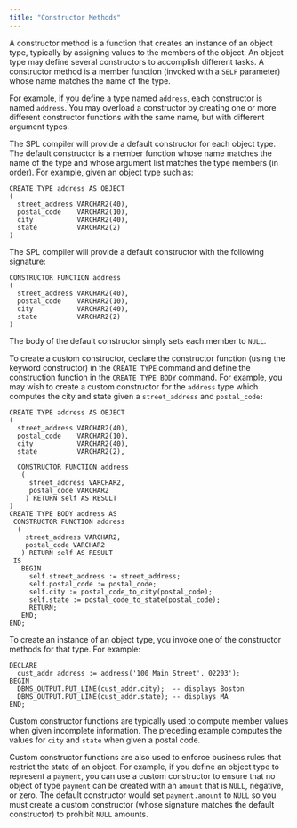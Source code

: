 ```yaml
---
title: "Constructor Methods"
---
```


A constructor method is a function that creates an instance of an object type, typically by assigning values to the members of the object. An object type may define several constructors to accomplish different tasks. A constructor method is a member function (invoked with a `SELF` parameter) whose name matches the name of the type.

For example, if you define a type named `address`, each constructor is named `address`. You may overload a constructor by creating one or more different constructor functions with the same name, but with different argument types.

The SPL compiler will provide a default constructor for each object type. The default constructor is a member function whose name matches the name of the type and whose argument list matches the type members (in order). For example, given an object type such as:

``` text
CREATE TYPE address AS OBJECT
(
  street_address VARCHAR2(40),
  postal_code    VARCHAR2(10),
  city           VARCHAR2(40),
  state          VARCHAR2(2)
)
```

The SPL compiler will provide a default constructor with the following signature:

``` text
CONSTRUCTOR FUNCTION address
(
  street_address VARCHAR2(40),
  postal_code    VARCHAR2(10),
  city           VARCHAR2(40),
  state          VARCHAR2(2)
)
```

The body of the default constructor simply sets each member to `NULL`.

To create a custom constructor, declare the constructor function (using the keyword constructor) in the `CREATE TYPE` command and define the construction function in the `CREATE TYPE BODY` command. For example, you may wish to create a custom constructor for the `address` type which computes the city and state given a `street_address` and `postal_code:`

``` text
CREATE TYPE address AS OBJECT
(
  street_address VARCHAR2(40),
  postal_code    VARCHAR2(10),
  city           VARCHAR2(40),
  state          VARCHAR2(2),

  CONSTRUCTOR FUNCTION address
   (
     street_address VARCHAR2,
     postal_code VARCHAR2
    ) RETURN self AS RESULT
)
CREATE TYPE BODY address AS
 CONSTRUCTOR FUNCTION address
  (
    street_address VARCHAR2,
    postal_code VARCHAR2
   ) RETURN self AS RESULT
 IS
   BEGIN
     self.street_address := street_address;
     self.postal_code := postal_code;
     self.city := postal_code_to_city(postal_code);
     self.state := postal_code_to_state(postal_code);
     RETURN;
   END;
END;
```

To create an instance of an object type, you invoke one of the constructor methods for that type. For example:

``` text
DECLARE
  cust_addr address := address('100 Main Street', 02203');
BEGIN
  DBMS_OUTPUT.PUT_LINE(cust_addr.city);  -- displays Boston
  DBMS_OUTPUT.PUT_LINE(cust_addr.state); -- displays MA
END;
```

Custom constructor functions are typically used to compute member values when given incomplete information. The preceding example computes the values for `city` and `state` when given a postal code.

Custom constructor functions are also used to enforce business rules that restrict the state of an object. For example, if you define an object type to represent a `payment`, you can use a custom constructor to ensure that no object of type `payment` can be created with an `amount` that is `NULL`, negative, or zero. The default constructor would set `payment.amount` to `NULL` so you must create a custom constructor (whose signature matches the default constructor) to prohibit `NULL` amounts.
